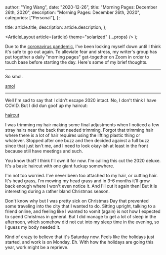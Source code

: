 
  author: "Ying Wang",
  date: "2020-12-26",
  title: "Morning Pages: December 26th, 2020",
  description: "Morning Pages: December 26th, 2020",
  categories: ["Personal"],
};

  title: article.title,
  description: article.description,
};

  <ArticleLayout article={article} theme="solarized" {...props} />
);

Due to the [coronavirus
pandemic](https://en.wikipedia.org/wiki/2019-20_coronavirus_pandemic), I've been
locking myself down until I think it's safe to go out again. To alleviate fear
and stress, my writer's group has put together a daily "morning pages"
get-together on Zoom in order to touch base before starting the day. Here's some
of my brief thoughts.

---

So smol.

[smol](/img/posts/2020/12/26/morning_pages.webp)

---

Well I'm sad to say that I didn't escape 2020 intact. No, I don't think I have
COVID. But I did dun goof up my haircut:

[haircut](/img/posts/2020/12/26/haircut.jpg)

I was trimming my hair making some final adjustments when I noticed a few stray
hairs near the back that needed trimming. Forgot that trimming hair where there
is a lot of hair requires using the lifting plastic thing or whatever. Stopped
after one buzz and then decided against a full buzz since that just isn't me,
and I need to look okay-ish at least in the front because still have meetings
and such.

You know that? I think I'll own it for now. I'm calling this cut the 2020
deluxe. It's a basic haircut with one giant fuckup somewhere.

I'm not too worried. I've never been too attached to my hair, or cutting hair.
It's head grass, I'm mowing my head grass and in 3-6 months it'll grow back
enough where I won't even notice it. And I'll cut it again then! But it is
interesting during a rather bland Christmas season.

Don't know why but I was pretty sick on Christmas Day that prevented some
traveling into the city that I wanted to do. Sitting upright, talking to a
friend online, and feeling like I wanted to vomit (again) is not how I expected
to spend Christmas in general. But I did manage to get a lot of sleep in the
afternoon, which somehow did not cut into my sleep time in the evening, so I
guess my body needed it.

Kind of crazy to believe that it's Saturday now. Feels like the holidays just
started, and work is on Monday. Eh. With how the holidays are going this year,
work might be a reprieve.
